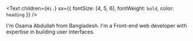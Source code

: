 <Text
  children={`Hi.`}
  sx={{ fontSize: [4, 5, 6], fontWeight: `bold`, color: `heading` }}
/>

I'm Osama Abdullah from Bangladesh. I'm a Front-end web developer with expertise in building user interfaces.